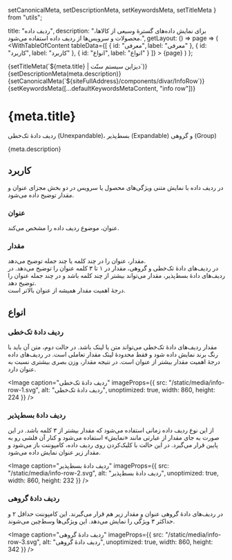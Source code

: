   setCanonicalMeta,
  setDescriptionMeta,
  setKeywordsMeta,
  setTitleMeta
} from "utils";

  title: "ردیف داده",
  description:
    "برای نمایش داده‌های گسترهٔ وسیعی از کالاها، محصولات و سرویس‌ها از ردیف داده استفاده می‌شود.",
  getLayout: () => page =>
    (
      <WithTableOfContent
        tableData={[
          { id: "معرفی", label: "معرفی" },
          { id: "کاربرد", label: "کاربرد" },
          { id: "انواع", label: "انواع" }
        ]}
      >
        {page}
      </WithTableOfContent>
    )
};

<Head>
  {setTitleMeta(`${meta.title} | دیزاین سیستم سنّت`)}
  {setDescriptionMeta(meta.description)}
  {setCanonicalMeta(`${siteFullAddress}/components/divar/InfoRow`)}
  {setKeywordsMeta([...defaultKeywordsMetaContent, "info row"])}
</Head>

<h1>
  <span>{meta.title}</span>
  <AnchorButton anchorId="معرفی" />
</h1>

<p data-subtitle>
  ردیف‌ دادهٔ تک‌خطی (Unexpandable)، بسط‌پذیر (Expandable) و گروهی (Group)
</p>

<p>{meta.description}</p>

<h2>
  <span>کاربرد</span>
  <AnchorButton anchorId="کاربرد" />
</h2>

<p>
  در ردیف داده با نمایش متنی ویژگی‌های محصول یا سرویس در دو بخش مجزای عنوان و
  مقدار توضیح داده می‌شود.
</p>

<h3>
  <span>عنوان</span>
  <AnchorButton anchorId="عنوان" />
</h3>

<p>عنوان، موضوع ردیف داده را مشخص می‌کند.</p>

<Divider dotted />

<h3>
  <span>مقدار</span>
  <AnchorButton anchorId="مقدار" />
</h3>

<p>
  مقدار، عنوان را در چند کلمه یا چند جمله توضیح می‌دهد.
  <br />
  در ردیف‌های دادهٔ تک‌خطی و گروهی، مقدار در ۱ تا ۳ کلمه عنوان را توضیح می‌دهد.
  در ردیف‌های دادهٔ بسط‌پذیر، مقدار می‌تواند بیشتر از چند کلمه باشد و در چند
  جمله عنوان را توضیح دهد.
  <br />
  درجهٔ اهمیت مقدار همیشه از عنوان بالاتر است.
</p>

<Divider spaced />

<h2>
  <span>انواع</span>
  <AnchorButton anchorId="انواع" />
</h2>

<h3>
  <span>ردیف دادهٔ تک‌خطی</span>
  <AnchorButton anchorId="ردیف دادهٔ تک‌خطی" />
</h3>

<p>
  مقدار ردیف‌های دادهٔ تک‌خطی می‌تواند متن یا لینک باشد. در حالت دوم، متن آن
  باید با رنگ برند نمایش داده شود و فقط محدودهٔ لینک مقدار تعاملی است. در
  ردیف‌های داده درجهٔ اهمیت مقدار بیشتر از عنوان است. در نتیجه مقدار، وزن بصری
  بیشتری نسبت به عنوان دارد.
</p>

<Image
  caption="ردیف دادهٔ تک‌خطی"
  imageProps={{
    src: "/static/media/info-row-1.svg",
    alt: "ردیف دادهٔ تک‌خطی",
    unoptimized: true,
    width: 860,
    height: 224
  }}
/>

<Divider dotted />

<h3>
  <span>ردیف دادهٔ بسط‌پذیر</span>
  <AnchorButton anchorId="ردیف دادهٔ بسط‌پذیر" />
</h3>

<p>
  از این نوع ردیف داده زمانی استفاده می‌شود که مقدار بیشتر از ۳ کلمه باشد. در
  این صورت به جای مقدار از عبارتی مانند «نمایش» استفاده می‌شود و کنار آن فلشی رو
  به پایین قرار می‌گیرد. در این حالت با کلیک‌کردن روی ردیف داده، کامپوننت باز
  می‌شود و مقدار زیر عنوان نمایش داده می‌شود.
</p>

<Image
  caption="ردیف دادهٔ بسط‌پذیر"
  imageProps={{
    src: "/static/media/info-row-2.svg",
    alt: "ردیف دادهٔ بسط‌پذیر",
    unoptimized: true,
    width: 860,
    height: 232
  }}
/>

<Divider dotted />

<h3>
  <span>ردیف دادهٔ گروهی</span>
  <AnchorButton anchorId="ردیف دادهٔ گروهی" />
</h3>

<p>
  در ردیف‌های دادهٔ گروهی عنوان و مقدار زیر هم قرار می‌گیرند. این کامپوننت حداقل
  ۲ و حداکثر ۳ ویژگی را نمایش می‌دهد. این ویژگی‌ها وسط‌چین می‌شوند.
</p>

<Image
  caption="ردیف دادهٔ گروهی"
  imageProps={{
    src: "/static/media/info-row-3.svg",
    alt: "ردیف دادهٔ گروهی",
    unoptimized: true,
    width: 860,
    height: 342
  }}
/>
